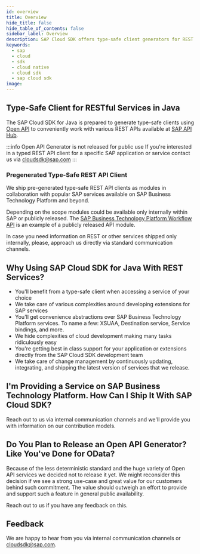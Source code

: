 ```yaml
---
id: overview
title: Overview
hide_title: false
hide_table_of_contents: false
sidebar_label: Overview
description: SAP Cloud SDK offers type-safe client generators for REST (Open API) services
keywords:
  - sap
  - cloud
  - sdk
  - cloud native
  - cloud sdk
  - sap cloud sdk
image:
---
```


## Type-Safe Client for RESTful Services in Java

The SAP Cloud SDK for Java is prepared to generate type-safe clients using [Open API](https://www.openapis.org/) to conveniently work with various REST APIs available at [SAP API Hub](https://api.sap.com/).

:::info Open API Generator is not released for public use
If you're interested in a typed REST API client for a specific SAP application or service contact us via [cloudsdk@sap.com](mailto:cloudsdk@sap.com)
:::

### Pregenerated Type-Safe REST API Client

We ship pre-generated type-safe REST API clients as modules in collaboration with popular SAP services available on SAP Business Technology Platform and beyond.

Depending on the scope modules could be available only internally within SAP or publicly released.
The [SAP Business Technology Platform Workflow API](clients/scp-workflow-rest-api) is an example of a publicly released API module.

In case you need information on REST or other services shipped only internally, please, approach us directly via standard communication channels.

## Why Using SAP Cloud SDK for Java With REST Services?

- You'll benefit from a type-safe client when accessing a service of your choice
- We take care of various complexities around developing extensions for SAP services
- You'll get convenience abstractions over SAP Business Technology Platform services.
  To name a few: XSUAA, Destination service, Service bindings, and more.
- We hide complexities of cloud development making many tasks ridiculously easy
- You're getting best in class support for your application or extensions directly from the SAP Cloud SDK development team
- We take care of change management by continuously updating, integrating, and shipping the latest version of services that we release.

## I'm Providing a Service on SAP Business Technology Platform. How Can I Ship It With SAP Cloud SDK?

Reach out to us via internal communication channels and we'll provide you with information on our contribution models.

## Do You Plan to Release an Open API Generator? Like You've Done for OData?

Because of the less deterministic standard and the huge variety of Open API services we decided not to release it yet.
We might reconsider this decision if we see a strong use-case and great value for our customers behind such commitment.
The value should outweigh an effort to provide and support such a feature in general public availability.

Reach out to us if you have any feedback on this.

## Feedback

We are happy to hear from you via internal communication channels or [cloudsdk@sap.com](mailto:cloudsdk@sap.com).
